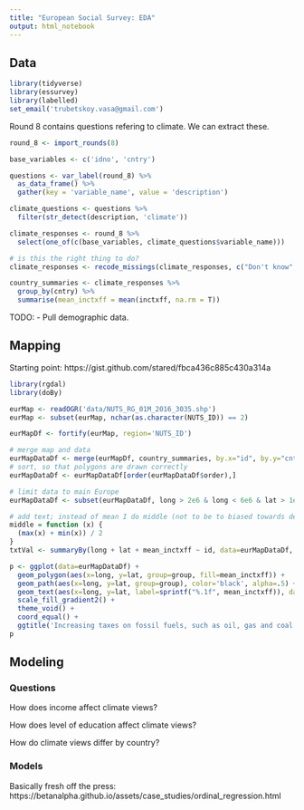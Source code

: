 ```yaml
---
title: "European Social Survey: EDA"
output: html_notebook
---
```


## Data

```r
library(tidyverse)
library(essurvey)
library(labelled)
set_email('trubetskoy.vasa@gmail.com')
```

Round 8 contains questions refering to climate. We can extract these.

```r
round_8 <- import_rounds(8)

base_variables <- c('idno', 'cntry')

questions <- var_label(round_8) %>%
  as_data_frame() %>%
  gather(key = 'variable_name', value = 'description')

climate_questions <- questions %>%
  filter(str_detect(description, 'climate'))

climate_responses <- round_8 %>%
  select(one_of(c(base_variables, climate_questions$variable_name)))

# is this the right thing to do?
climate_responses <- recode_missings(climate_responses, c("Don't know", "Refusal"))

country_summaries <- climate_responses %>%
  group_by(cntry) %>%
  summarise(mean_inctxff = mean(inctxff, na.rm = T))
```

TODO:
 - Pull demographic data.

## Mapping

Starting point:
https://gist.github.com/stared/fbca436c885c430a314a

```r
library(rgdal)
library(doBy)

eurMap <- readOGR('data/NUTS_RG_01M_2016_3035.shp')
eurMap <- subset(eurMap, nchar(as.character(NUTS_ID)) == 2)

eurMapDf <- fortify(eurMap, region='NUTS_ID')

# merge map and data
eurMapDataDf <- merge(eurMapDf, country_summaries, by.x="id", by.y="cntry")
# sort, so that polygons are drawn correctly
eurMapDataDf <- eurMapDataDf[order(eurMapDataDf$order),]

# limit data to main Europe
eurMapDataDf <- subset(eurMapDataDf, long > 2e6 & long < 6e6 & lat > 1e6 & lat < 6e6)

# add text; instead of mean I do middle (not to be to biased towards detailed coastlines)
middle = function (x) {
  (max(x) + min(x)) / 2
}  
txtVal <- summaryBy(long + lat + mean_inctxff ~ id, data=eurMapDataDf, FUN=middle, keep.names=T)

p <- ggplot(data=eurMapDataDf) +
  geom_polygon(aes(x=long, y=lat, group=group, fill=mean_inctxff)) +
  geom_path(aes(x=long, y=lat, group=group), color='black', alpha=.5) +
  geom_text(aes(x=long, y=lat, label=sprintf("%.1f", mean_inctxff)), data=txtVal, col="gray", cex=3) +
  scale_fill_gradient2() +
  theme_void() +
  coord_equal() + 
  ggtitle('Increasing taxes on fossil fuels, such as oil, gas and coal.\n  Scale - 1: strongly in favor, 5: strongly against')
p
```

## Modeling

### Questions

How does income affect climate views?

How does level of education affect climate views?

How do climate views differ by country?

### Models

Basically fresh off the press: https://betanalpha.github.io/assets/case_studies/ordinal_regression.html






